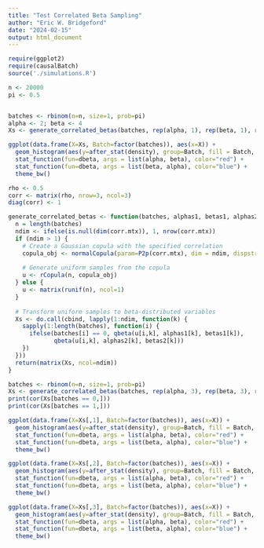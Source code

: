 ```yaml
---
title: "Test Correlated Beta Sampling"
author: "Eric W. Bridgeford"
date: "2024-02-15"
output: html_document
---
```


```r
require(ggplot2)
require(causalBatch)
source('./simulations.R')
```

```r
n <- 20000
pi <- 0.5


batches <- rbinom(n=n, size=1, prob=pi)
alpha <- 2; beta <- 4
Xs <- generate_correlated_betas(batches, rep(alpha, 1), rep(beta, 1), rep(beta, 1), rep(alpha, 1), corr.mtx=1)
```

```r
ggplot(data.frame(X=Xs, Batch=factor(batches)), aes(x=X)) +
  geom_histogram(aes(y=after_stat(density), group=Batch, fill = Batch, color=Batch), position="identity", alpha=0.5, binwidth=0.02) +
  stat_function(fun=dbeta, args = list(alpha, beta), color="red") +
  stat_function(fun=dbeta, args = list(beta, alpha), color="blue") +
  theme_bw()
```


```r
rho <- 0.5
corr <- matrix(rho, nrow=3, ncol=3)
diag(corr) <- 1

generate_correlated_betas <- function(batches, alphas1, betas1, alphas2, betas2, corr.mtx=NULL) {
  n = length(batches)
  ndim <- ifelse(is.null(dim(corr.mtx)), 1, nrow(corr.mtx))
  if (ndim > 1) {
    # Create a Gaussian copula with the specified correlation
    copula_obj <- normalCopula(param=P2p(corr.mtx), dim = ndim, dispstr="un")
    
    # Generate uniform samples from the copula
    u <- rCopula(n, copula_obj)
  } else {
    u <- matrix(runif(n), ncol=1)
  }
  
  # Transform uniform samples to beta-distributed variables
  Xs <- do.call(cbind, lapply(1:ndim, function(k) {
    sapply(1:length(batches), function(i) {
      ifelse(batches[i] == 0, qbeta(u[i,k], alphas1[k], betas1[k]), 
             qbeta(u[i,k], alphas2[k], betas2[k]))
    })
  }))
  return(matrix(Xs, ncol=ndim))
}

batches <- rbinom(n=n, size=1, prob=pi)
Xs <- generate_correlated_betas(batches, rep(alpha, 3), rep(beta, 3), rep(beta, 3), rep(alpha, 3), corr.mtx=corr)
print(cor(Xs[batches == 0,]))
print(cor(Xs[batches == 1,]))
```

```r
ggplot(data.frame(X=Xs[,1], Batch=factor(batches)), aes(x=X)) +
  geom_histogram(aes(y=after_stat(density), group=Batch, fill = Batch, color=Batch), position="identity", alpha=0.5, binwidth=0.02) +
  stat_function(fun=dbeta, args = list(alpha, beta), color="red") +
  stat_function(fun=dbeta, args = list(beta, alpha), color="blue") +
  theme_bw()
```



```r
ggplot(data.frame(X=Xs[,2], Batch=factor(batches)), aes(x=X)) +
  geom_histogram(aes(y=after_stat(density), group=Batch, fill = Batch, color=Batch), position="identity", alpha=0.5, binwidth=0.02) +
  stat_function(fun=dbeta, args = list(alpha, beta), color="red") +
  stat_function(fun=dbeta, args = list(beta, alpha), color="blue") +
  theme_bw()
```



```r
ggplot(data.frame(X=Xs[,3], Batch=factor(batches)), aes(x=X)) +
  geom_histogram(aes(y=after_stat(density), group=Batch, fill = Batch, color=Batch), position="identity", alpha=0.5, binwidth=0.02) +
  stat_function(fun=dbeta, args = list(alpha, beta), color="red") +
  stat_function(fun=dbeta, args = list(beta, alpha), color="blue") +
  theme_bw()
```
